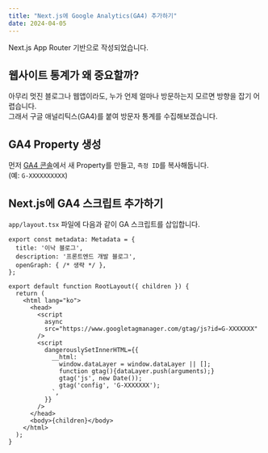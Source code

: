 ```yaml
---
title: "Next.js에 Google Analytics(GA4) 추가하기"
date: 2024-04-05
---
```


Next.js App Router 기반으로 작성되었습니다.

## 웹사이트 통계가 왜 중요할까?

아무리 멋진 블로그나 웹앱이라도, 누가 언제 얼마나 방문하는지 모르면 방향을 잡기 어렵습니다.  
그래서 구글 애널리틱스(GA4)를 붙여 방문자 통계를 수집해보겠습니다.

## GA4 Property 생성

먼저 [GA4 콘솔](https://analytics.google.com/)에서 새 Property를 만들고, `측정 ID`를 복사해둡니다.  
(예: `G-XXXXXXXXXX`)

## Next.js에 GA4 스크립트 추가하기

`app/layout.tsx` 파일에 다음과 같이 GA 스크립트를 삽입합니다.

```tsx
export const metadata: Metadata = {
  title: '이낙 블로그',
  description: '프론트엔드 개발 블로그',
  openGraph: { /* 생략 */ },
};

export default function RootLayout({ children }) {
  return (
    <html lang="ko">
      <head>
        <script
          async
          src="https://www.googletagmanager.com/gtag/js?id=G-XXXXXXX"
        />
        <script
          dangerouslySetInnerHTML={{
            __html: `
              window.dataLayer = window.dataLayer || [];
              function gtag(){dataLayer.push(arguments);}
              gtag('js', new Date());
              gtag('config', 'G-XXXXXXX');
            `,
          }}
        />
      </head>
      <body>{children}</body>
    </html>
  );
}